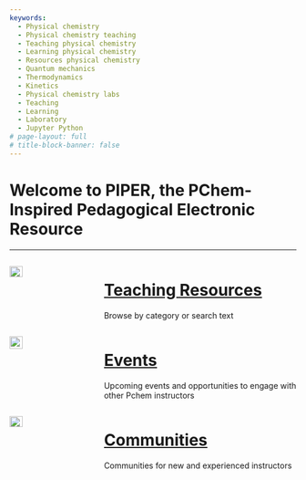 ```yaml
---
keywords:
  - Physical chemistry
  - Physical chemistry teaching
  - Teaching physical chemistry
  - Learning physical chemistry
  - Resources physical chemistry
  - Quantum mechanics
  - Thermodynamics 
  - Kinetics
  - Physical chemistry labs
  - Teaching
  - Learning
  - Laboratory
  - Jupyter Python
# page-layout: full
# title-block-banner: false
---
```

#  Welcome to PIPER, the PChem-Inspired Pedagogical Electronic Resource

----

:::: {.columns}
::: {.column width="30%"}
![](Tool_box_icon-01.svg){width="40%" fig-alt="Wikimedia Commons https://commons.wikimedia.org/wiki/File:Tool_box_icon-01.svg"}
:::

::: {.column width="70%"}
# [Teaching Resources](resources.md) 
Browse by category or search text
:::
::::


:::: {.columns}
::: {.column width="30%"}
![](calendar-icon.svg){width="40%" fig-alt="Wikimedia commons https://commons.wikimedia.org/wiki/File:Simpleicons_Business_calendar-check.svg"}
:::
::: {.column width="70%"}
# [Events](events.md)
Upcoming events and opportunities to engage with other Pchem instructors
:::
::::


:::: {.columns}
::: {.column width="30%"}
![](community-icon.png){width="40%" fig-alt="Wikimedia Commons https://commons.wikimedia.org/wiki/File:Noun_project_community_icon_986427_cc.svg"}
:::

::: {.column width="70%"}
# [Communities](community.md)
Communities for new and experienced instructors
:::
::::
